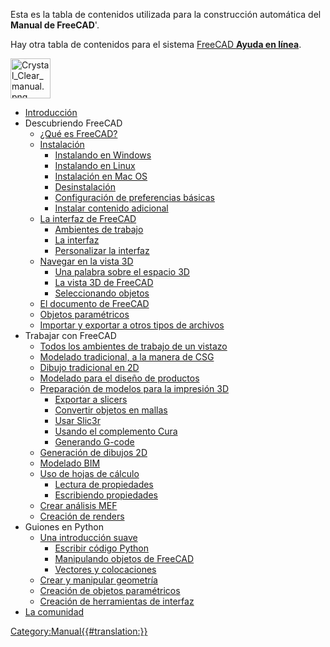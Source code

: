 <noinclude>Esta es la tabla de contenidos utilizada para la construcción automática del '''Manual de FreeCAD''''.

Hay otra tabla de contenidos para el sistema [[Online_Help_Toc/es|FreeCAD '''Ayuda en línea''']].


[[Image:Crystal Clear manual.png|64px|left]]{{clear}}</noinclude>
* [[Manual:Introduction/es|Introducción]]
* Descubriendo FreeCAD
** [[Manual:What is FreeCAD/es|¿Qué es FreeCAD?]]
** [[Manual:Installing/es|Instalación]]
*** [[Manual:Installing/es#Instalando_en_Windows|Instalando en Windows]]
*** [[Manual:Installing/es#Instalando_en_Linux|Instalando en Linux]]
*** [[Manual:Installing/es#Installing_en_Mac_OS|Instalación en Mac OS]]
*** [[Manual:Installing/es#Desinstalación|Desinstalación]]
*** [[Manual:Installing/es#Configuración_de_preferencias_básicas|Configuración de preferencias básicas]]
*** [[Manual:Installing/es#Instalar_contenido_adicional|Instalar contenido adicional]]
** [[Manual:The FreeCAD Interface/es|La interfaz de FreeCAD]]
*** [[Manual:The FreeCAD Interface/es#Ambientes de trabajo|Ambientes de trabajo]]
*** [[Manual:The FreeCAD Interface/es#La_interfaz|La interfaz]]
*** [[Manual:The FreeCAD Interface/es#Personalizar_la_interfaz|Personalizar la interfaz]]
** [[Manual:Navigating in the 3D view/es|Navegar en la vista 3D]]
*** [[Manual:Navigating in the 3D view/es#Una_palabra_sobre_el_espacio_3D|Una palabra sobre el espacio 3D]]
*** [[Manual:Navigating in the 3D view/es#La_vista_3D_de_FreeCAD|La vista 3D de FreeCAD]]
*** [[Manual:Navigating in the 3D view/es#Seleccionando_objetos|Seleccionando objetos]]
** [[Manual:The FreeCAD document/es|El documento de FreeCAD]]
** [[Manual:Parametric objects/es|Objetos paramétricos]]
** [[Manual:Import and export to other filetypes/es|Importar y exportar a otros tipos de archivos]]
* Trabajar con FreeCAD
** [[Manual:All workbenches at a glance/es|Todos los ambientes de trabajo de un vistazo]]
** [[Manual:Traditional modeling, the CSG way/es|Modelado tradicional, a la manera de CSG]]
** [[Manual:Traditional 2D drafting/es|Dibujo tradicional en 2D]]
** [[Manual:Modeling for product design/es|Modelado para el diseño de productos]]
** [[Manual:Preparing models for 3D printing/es|Preparación de modelos para la impresión 3D]]
*** [[Manual:Preparing models for 3D printing/es#Exportar_a_slicers|Exportar a slicers]]
*** [[Manual:Preparing models for 3D printing/es#Convertir_objetos_en_mallas|Convertir objetos en mallas]]
*** [[Manual:Preparing models for 3D printing/es#Usar_Slic3r|Usar Slic3r]]
*** [[Manual:Preparing models for 3D printing/es#Usando_el_complemento_Cura|Usando el complemento Cura]]
*** [[Manual:Preparing models for 3D printing/es#Generando_G-code|Generando G-code]]
** [[Manual:Generating 2D drawings/es|Generación de dibujos 2D]]
** [[Manual:BIM modeling/es|Modelado BIM]]
** [[Manual:Using spreadsheets/es|Uso de hojas de cálculo]]
*** [[Manual:Using spreadsheets/es#Lectura_de_propiedades|Lectura de propiedades]]
*** [[Manual:Using spreadsheets/es#Escribiendo_propiedades|Escribiendo propiedades]]
** [[Manual:Creating FEM analyses/es|Crear análisis MEF]]
** [[Manual:Creating renderings/es|Creación de renders]]
* Guiones en Python
** [[Manual:A gentle introduction/es|Una introducción suave]]
*** [[Manual:A gentle introduction/es#Escribir_código_Python|Escribir código Python]]
*** [[Manual:A gentle introduction/es#Manipulando_objetos_de_FreeCAD|Manipulando objetos de FreeCAD]]
*** [[Manual:A gentle introduction/es#Vectores_y_colocaciones|Vectores y colocaciones]]
** [[Manual:Creating and manipulating geometry/es|Crear y manipular geometría]]
** [[Manual:Creating parametric objects/es|Creación de objetos paramétricos]]
** [[Manual:Creating interface tools/es|Creación de herramientas de interfaz]]
* [[Manual:The Community/es|La comunidad]]


<noinclude></noinclude>
[[Category:Manual{{#translation:}}]]